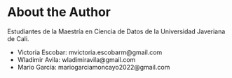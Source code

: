 # About the Author {-}

Estudiantes de la Maestría en Ciencia de Datos de la Universidad Javeriana de Cali.

* Victoria Escobar:   mvictoria.escobarm@gmail.com
* Wladimir Avila:     wladimiravila@gmail.com
* Mario García:       mariogarciamoncayo2022@gmail.com
